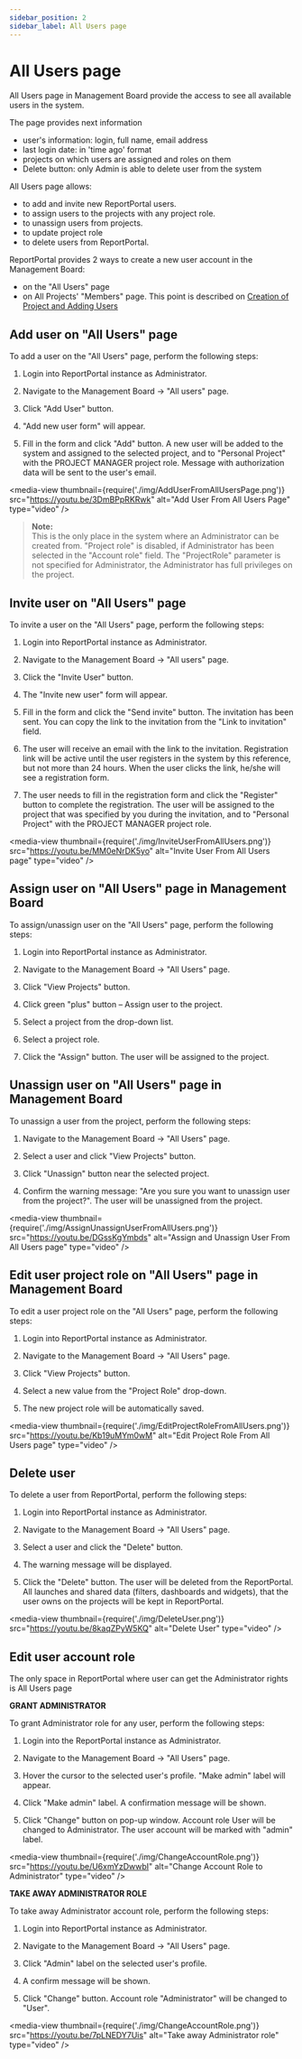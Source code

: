 ```yaml
---
sidebar_position: 2
sidebar_label: All Users page
---
```


# All Users page

All Users page in Management Board provide the access to see all available users in the system.

The page provides next information
 * user's information: login, full name, email address
 * last login date: in 'time ago' format
 * projects on which users are assigned and roles on them
 * Delete button: only Admin is able to delete user from the system

All Users page allows: 
 - to add and invite new ReportPortal users.
 - to assign users to the projects with any project role.
 - to unassign users from projects.
 - to update project role
 - to delete users from ReportPortal.

ReportPortal provides 2 ways to create a new user account in the Management Board:

- on the "All Users" page
- on All Projects' "Members" page. This point is described on
[Creation of Project and Adding Users](/reportportal-configuration/CreationOfProjectAndAddingUsers)

## Add user on "All Users" page

To add a user on the "All Users" page, perform the following steps:

1. Login into ReportPortal instance as Administrator.

2. Navigate to the Management Board -\> "All users" page.

3. Click "Add User" button.

4. "Add new user form" will appear.

5. Fill in the form and click "Add" button. A new user will be added to
  the system and assigned to the selected project, and to "Personal Project" with the 
  PROJECT MANAGER project role. Message with authorization data will be sent to the user's email.

<media-view thumbnail={require('./img/AddUserFromAllUsersPage.png')} src="https://youtu.be/3DmBPpRKRwk" alt="Add User From All Users Page" type="video" />

>**Note:**  
This is the only place in the system where an Administrator can be created
from. "Project role" is disabled, if Administrator has been selected in the
"Account role" field. The "ProjectRole" parameter is not specified for
Administrator, the Administrator has full privileges on the project.

## Invite user on "All Users" page

To invite a user on the "All Users" page, perform the following steps:

1. Login into ReportPortal instance as Administrator.

2. Navigate to the Management Board -\> "All users" page.

3. Click the "Invite User" button.

4. The "Invite new user" form will appear.

5. Fill in the form and click the "Send invite" button. The invitation
    has been sent. You can copy the link to the invitation from the "Link to
    invitation" field.

6. The user will receive an email with the link to the invitation. Registration
link will be active until the user registers in the system by this reference,
but not more than 24 hours. When the user clicks the link, he/she will see a registration form.

7. The user needs to fill in the registration form and click the "Register" button to complete the registration. 
The user will be assigned to the project that was specified by you during the invitation, 
and to "Personal Project" with the PROJECT MANAGER project role. 

<media-view thumbnail={require('./img/InviteUserFromAllUsers.png')} src="https://youtu.be/MM0eNrDK5yo" alt="Invite User From All Users page" type="video" />

## Assign user on "All Users" page in Management Board

To assign/unassign user on the "All Users" page, perform the following
steps:

1. Login into ReportPortal instance as Administrator.

2. Navigate to the Management Board -\> "All Users" page.

3. Click "View Projects" button.

4. Click green "plus" button – Assign user to the project.

5. Select a project from the drop-down list.

6. Select a project role.

7. Click the "Assign" button. The user will be assigned to the project.

## Unassign user on "All Users" page in Management Board

To unassign a user from the project, perform the following steps:

1. Navigate to the Management Board -\> "All Users" page.

2. Select a user and click "View Projects" button.

3. Click "Unassign" button near the selected project.

4. Confirm the warning message: "Are you sure you want to unassign
    user from the project?". The user will be unassigned from the project.

<media-view thumbnail={require('./img/AssignUnassignUserFromAllUsers.png')} src="https://youtu.be/DGssKgYmbds" alt="Assign and Unassign User From All Users page" type="video" />

## Edit user project role on "All Users" page in Management Board

To edit a user project role on the "All Users" page, perform the following
steps:

1. Login into ReportPortal instance as Administrator.

2. Navigate to the Management Board -\> "All Users" page.

3. Click "View Projects" button.

4. Select a new value from the "Project Role" drop-down.

5. The new project role will be automatically saved.

<media-view thumbnail={require('./img/EditProjectRoleFromAllUsers.png')} src="https://youtu.be/Kb19uMYm0wM" alt="Edit Project Role From All Users page" type="video" />

## Delete user

To delete a user from ReportPortal, perform the following steps:

1. Login into ReportPortal instance as Administrator.

2. Navigate to the Management Board -\> "All Users" page.

3. Select a user and click the "Delete" button.

4. The warning message will be displayed.

5. Click the "Delete" button. The user will be deleted from the ReportPortal. All launches and shared data (filters, 
dashboards and widgets), that the user owns on the projects will be kept in ReportPortal.

<media-view thumbnail={require('./img/DeleteUser.png')} src="https://youtu.be/8kaqZPyW5KQ" alt="Delete User" type="video" />

## Edit user account role

The only space in ReportPortal where user can get the Administrator rights is All Users page

**GRANT ADMINISTRATOR**

To grant Administrator role for any user, perform the following steps:

1. Login into the ReportPortal instance as Administrator.

2. Navigate to the Management Board -\> "All Users" page.

3. Hover the cursor to the selected user's profile. "Make admin" label will
    appear.

4. Click "Make admin" label. A confirmation message will be shown.

5. Click "Change" button on pop-up window. Account role User will be changed to
    Administrator. The user account will be marked with "admin" label.

<media-view thumbnail={require('./img/ChangeAccountRole.png')} src="https://youtu.be/U6xmYzDwwbI" alt="Change Account Role to Administrator" type="video" />

**TAKE AWAY ADMINISTRATOR ROLE**

To take away Administrator account role, perform the following steps:

1. Login into ReportPortal instance as Administrator.

2. Navigate to the Management Board -\> "All Users" page.

3. Click "Admin" label on the selected user's profile.

4. A confirm message will be shown.

5. Click "Change" button. Account role "Administrator" will be changed to
    "User".

<media-view thumbnail={require('./img/ChangeAccountRole.png')} src="https://youtu.be/7pLNEDY7Uis" alt="Take away Administrator role" type="video" />
